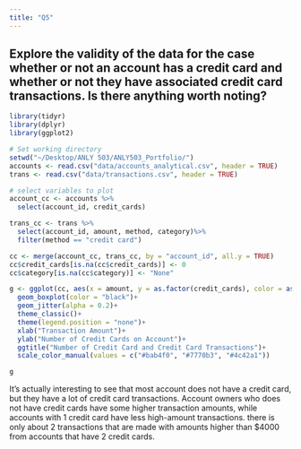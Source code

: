 ```yaml
---
title: "Q5"
---
```


## Explore the validity of the data for the case whether or not an account has a credit card and whether or not they have associated credit card transactions. Is there anything worth noting?

```r
library(tidyr)
library(dplyr)
library(ggplot2)
```

```r
# Set working directory 
setwd("~/Desktop/ANLY 503/ANLY503_Portfolio/")
accounts <- read.csv("data/accounts_analytical.csv", header = TRUE)
trans <- read.csv("data/transactions.csv", header = TRUE)
```

```r
# select variables to plot
account_cc <- accounts %>%
  select(account_id, credit_cards)

trans_cc <- trans %>%
  select(account_id, amount, method, category)%>%
  filter(method == "credit card")

cc <- merge(account_cc, trans_cc, by = "account_id", all.y = TRUE)
cc$credit_cards[is.na(cc$credit_cards)] <- 0
cc$category[is.na(cc$category)] <- "None"


```

```r
g <- ggplot(cc, aes(x = amount, y = as.factor(credit_cards), color = as.factor(credit_cards)))+
  geom_boxplot(color = "black")+
  geom_jitter(alpha = 0.2)+
  theme_classic()+
  theme(legend.position = "none")+
  xlab("Transaction Amount")+
  ylab("Number of Credit Cards on Account")+
  ggtitle("Number of Credit Card and Credit Card Transactions")+
  scale_color_manual(values = c("#bab4f0", "#7770b3", "#4c42a1"))

g
```

It's actually interesting to see that most account does not have a credit card, but they have a lot of credit card transactions. Account owners who does not have credit cards have some higher transaction amounts, while accounts with 1 credit card have less high-amount transactions. there is only about 2 transactions that are made with amounts higher than $4000 from accounts that have 2 credit cards. 


